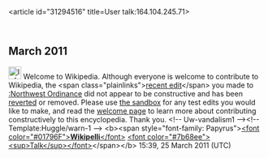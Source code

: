 <article id="31294516" title=User talk:164.104.245.71>
	<talkpage id="31294516" title="User talk:164.104.245.71">

== March 2011 ==

[[File:Information.png|25px|alt=|link=]] Welcome to Wikipedia. Although everyone is welcome to contribute to Wikipedia, the &lt;span class=&quot;plainlinks&quot;&gt;[http://en.wikipedia.org/wiki/Northwest_Ordinance?diff=420668770 recent edit]&lt;/span&gt; you made to [[:Northwest Ordinance]] did not appear to be constructive and has been [[Help:Reverting|reverted]] or removed. Please use [[Wikipedia:Sandbox|the sandbox]] for any test edits you would like to make, and read the [[Wikipedia:Welcoming committee/Welcome to Wikipedia|welcome page]] to learn more about contributing constructively to this encyclopedia. Thank you. &lt;!-- Uw-vandalism1 --&gt;&lt;!-- Template:Huggle/warn-1 --&gt; &lt;b&gt;&lt;span style=&quot;font-family: Papyrus&quot;&gt;[[User:Wikipelli|&lt;font color=&quot;#01796F&quot;&gt;'''Wikipelli'''&lt;/font&gt;]] [[User talk:Wikipelli|&lt;font color=&quot;#7b68ee&quot;&gt;&lt;sup&gt;Talk&lt;/sup&gt;&lt;/font&gt;]]&lt;/span&gt;&lt;/b&gt; 15:39, 25 March 2011 (UTC)
	</talkpage>
</article>